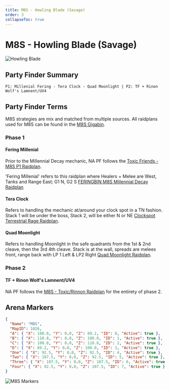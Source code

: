 ```yaml
---
title: M8S - Howling Blade (Savage)
order: 3
collapseToc: true
---
```


# M8S - Howling Blade (Savage)

![Howling Blade](/images/thumbnails/savage/aac_cw/m8s.png)

## Party Finder Summary

```
P1: Millenial Fering - Tera Clock - Quad Moonlight | P2: TF + Rinon Wolf's Lamnent/UV4
```

## Party Finder Terms

M8S strategies are mix and matched from multiple sources.
All raidplans used for M8S can be found in the [M8S Gigabin](https://pastebin.com/xT2gAw2R).

### Phase 1

#### Fering Millenial

Prior to the Millennial Decay mechanic, NA PF follows the [Toxic Friends - M8S P1 Raidplan](https://raidplan.io/plan/46uVU6o49FPuYXOs).

'Fering Millenial' refers to this raidplan where Healers + Melee are West, Tanks and Range East; G1 N, G2 S [FERINGBIN M8S Millennial Decay Raidplan](https://raidplan.io/plan/IRl6bjA5WzSweStq)

#### Tera Clock

Refers to handling the mechanic at/around your clock spot in a TN fashion. Stack 1 will be under the boss, Stack 2, will be either N or NE [Clockspot Terrestrial Rage Raidplan](https://raidplan.io/plan/s3EIvZnk3qvuFy86).

#### Quad Moonlight

Refers to handling Moonlight in the safe quadrants from the 1st & 2nd cleave, then the 3rd 4th cleave. Stack is at the wall, spreads are melees front, range back with LP 1 Left & LP2 Right [Quad Moonlight Raidplan](https://raidplan.io/plan/WFsLBku1C9Iyxneu).

### Phase 2

#### TF + Rinon Wolf's Lamnent/UV4

NA PF follows the [M8S - Toxic/Rinnon Raidplan](https://raidplan.io/plan/Zzf38hNz9aFrn-6T) for the entirety of phase 2.

## Arena Markers

```json
{
  "Name": "M8S",
  "MapID": 1026,
  "A": { "X": 100.0, "Y": 0.0, "Z": 89.2, "ID": 0, "Active": true },
  "B": { "X": 110.8, "Y": 0.0, "Z": 100.0, "ID": 1, "Active": true },
  "C": { "X": 100.0, "Y": 0.0, "Z": 110.8, "ID": 2, "Active": true },
  "D": { "X": 89.2, "Y": 0.0, "Z": 100.0, "ID": 3, "Active": true },
  "One": { "X": 92.5, "Y": 0.0, "Z": 92.5, "ID": 4, "Active": true },
  "Two": { "X": 107.5, "Y": 0.0, "Z": 92.5, "ID": 5, "Active": true },
  "Three": { "X": 107.5, "Y": 0.0, "Z": 107.5, "ID": 6, "Active": true },
  "Four": { "X": 92.5, "Y": 0.0, "Z": 107.5, "ID": 7, "Active": true }
}
```

![M8S Markers](/images/thumbnails/savage/aac_cw/markers/m8s_markers.png)